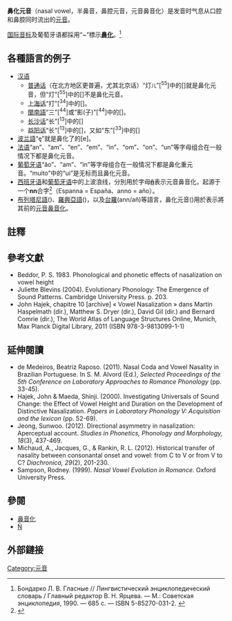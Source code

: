 {{infobox IPA
|ipa number=424
|decimal1 = 771
|ipa symbol= ◌̃
}}

'''鼻化元音'''（nasal vowel，半鼻音，鼻腔元音，元音鼻音化）是发音时气息从口腔和鼻腔同时流出的[[元音|元音]]。

[[国际音标|国际音标]]及葡萄牙语都採用“~”標示'''[[鼻化|鼻化]]'''。<ref> Бондарко Л. В. Гласные // Лингвистический энциклопедический словарь / Главный редактор В. Н. Ярцева. — М.: Советская энциклопедия, 1990. — 685 с. — ISBN 5-85270-031-2. {{ru icon}}</ref>

==各種語言的例子==
* [[汉语|汉语]]
** [[普通话|普通话]]（在北方地区更普遍，尤其北京话）“灯<small>儿</small>”[{{IPA|tə̃ɻ}}<sup>55</sup>]中的[{{IPA|ə̃ɻ}}]就是鼻化元音，但“灯”[{{IPA|təŋ}}<sup>55</sup>]中的[{{IPA|ə}}]不是鼻化元音。
** [[上海话|上海话]]“打”[{{IPA|tã}}<sup>34</sup>]中的[{{IPA|ã}}]。
** [[閩南語|閩南語]]“三”[{{IPA|sã}}<sup>44</sup>]或“影(子)”[{{IPA|iã}}<sup>44</sup>]中的[{{IPA|ã}}]。
** [[长沙话|长沙话]]“长”[{{IPA|tz̤̥ã}}<sup>13</sup>]中的[{{IPA|ã}}]
** [[益阳话|益阳话]]“长”[{{IPA|lõ}}<sup>13</sup>]中的[{{IPA|õ}}]，又如“东”[{{IPA|tã}}<sup>33</sup>]中的[{{IPA|ã}}]
* [[波兰語|波兰語]]“ę”就是鼻化了的[e]。
* [[法语|法语]]“an”、“am”、“en”、“em”、“in”、“om”、“on”、“un”等字母组合在一般情况下都是鼻化元音。
* [[葡萄牙语|葡萄牙语]]“ão”、“am”、“in”等字母组合在一般情况下都是鼻化重元音。“muito”中的“ui”是无标而且鼻化元音。
* [[西班牙语|西班牙语]]和[[葡萄牙语|葡萄牙语]]中的上波浪线，分別用於字母'''[[ñ|ñ]]'''表示元音鼻音化，起源于一个'''nn'''合字<ref>{{Cite web |url=http://www.aulahispanica.com/origen-de-la-enie.html |title=AulaHispanica.com |accessdate=2010-03-19 |archive-date=2010-07-02 |archive-url=https://web.archive.org/web/20100702015331/http://www.aulahispanica.com/origen-de-la-enie.html |dead-url=no }}</ref>（Espanna = España、anno = año）。
* [[布列塔尼語|布列塔尼語]]({{Unicode|ñ}})、[[羅興亞語|羅興亞語]]({{Unicode|ñ}})，以及[[臺灣閩南語羅馬字拼音方案|台羅]](ann/añ)等語言，鼻化元音({{Unicode|ñ}})用於表示將其前的[[元音|元音]][[鼻音化|鼻音化]]。

==註釋==
{{reflist}}

==參考文獻==
{{refbegin|2}}
*Beddor, P. S. 1983. Phonological and phonetic effects of nasalization on vowel height
*Juliette Blevins (2004). Evolutionary Phonology: The Emergence of Sound Patterns. Cambridge University Press. p. 203.
*John Hajek, chapitre 10 [archive] « Vowel Nasalization » dans Martin Haspelmath (dir.), Matthew S. Dryer (dir.), David Gil (dir.) and Bernard Comrie (dir.), The World Atlas of Language Structures Online, Munich, Max Planck Digital Library, 2011 (ISBN 978-3-9813099-1-1)
{{refend}}

==延伸閱讀==
{{refbegin|2}}
*de Medeiros, Beatriz Raposo. (2011). Nasal Coda and Vowel Nasality in Brazilian Portuguese. In S. M. Alvord (Ed.), ''Selected Proceedings of the 5th Conference on Laboratory Approaches to Romance Phonology'' (pp. 33-45).
*Hajek, John & Maeda, Shinji. (2000). Investigating Universals of Sound Change: the Effect of Vowel Height and Duration on the Development of Distinctive Nasalization. ''Papers in Laboratory Phonology V: Acquisition and the lexicon'' (pp. 52-69).
*Jeong, Sunwoo. (2012). Directional asymmetry in nasalization: Aperceptual account. ''Studies in Phonetics, Phonology and Morphology, 18''(3), 437-469.
*Michaud, A., Jacques, G., & Rankin, R. L. (2012). Historical transfer of nasality between consonantal onset and vowel: from C to V or from V to C? ''Diachronica, 29''(2), 201-230.
*Sampson, Rodney. (1999). ''Nasal Vowel Evolution in Romance''. Oxford University Press.
{{refend}}

==參閱==
*[[鼻音化|鼻音化]]
*[[Ñ|Ñ]]

==外部鏈接==
{{Wiktionary|鼻化元音}}


[[Category:元音|Category:元音]]